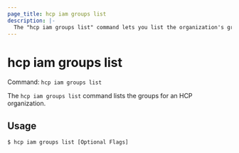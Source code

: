 ```yaml
---
page_title: hcp iam groups list
description: |-
  The "hcp iam groups list" command lets you list the organization's groups.
---
```


# hcp iam groups list

Command: `hcp iam groups list` 

The `hcp iam groups list` command lists the groups for an HCP organization.

## Usage

```shell-session
$ hcp iam groups list [Optional Flags]
```

